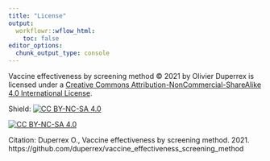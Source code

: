 ```yaml
---
title: "License"
output:
  workflowr::wflow_html:
    toc: false
editor_options:
  chunk_output_type: console
---
```



Vaccine effectiveness by screening method © 2021 by Olivier Duperrex is licensed under  a 
[Creative Commons Attribution-NonCommercial-ShareAlike 4.0 International License][cc-by-nc-sa].

Shield: [![CC BY-NC-SA 4.0][cc-by-nc-sa-shield]][cc-by-nc-sa]

[![CC BY-NC-SA 4.0][cc-by-nc-sa-image]][cc-by-nc-sa]

[cc-by-nc-sa]: http://creativecommons.org/licenses/by-nc-sa/4.0/
[cc-by-nc-sa-image]: https://licensebuttons.net/l/by-nc-sa/4.0/88x31.png
[cc-by-nc-sa-shield]: https://img.shields.io/badge/License-CC%20BY--NC--SA%204.0-lightgrey.svg

Citation: Duperrex O., Vaccine effectiveness by screening method. 2021. https://github.com/duperrex/vaccine_effectiveness_screening_method
